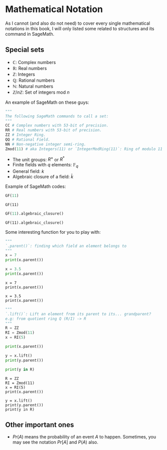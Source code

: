 # Mathematical Notation {#sec-MathBG}

As I cannot (and also do not need) to cover every single mathematical notations in this book, I will only listed some related to structures and its command in SageMath.

## Special sets 

+ $\mathbb{C}$: Complex numbers 
+ $\mathbb{R}$: Real numbers 
+ $\mathbb{Z}$: Integers 
+ $\mathbb{Q}$: Rational numbers 
+ $\mathbb{N}$: Natural numbers 
+ $\mathbb{Z}/n\mathbb{Z}$: Set of integers mod $n$

An example of SageMath on these guys: 

```Python
"""
The following SageMath commands to call a set: 
"""
CC # Complex numbers with 53-bit of precision.
RR # Real numbers with 53-bit of precision.
ZZ # Integer Ring. 
QQ # Rational Field.
NN # Non-negative integer semi-ring.
Zmod(11) # aka Integers(11) or `IntegerModRing(11)`: Ring of modulo 11
```

+ The unit groups: $R^{\times}$ or $R^{*}$
+ Finite fields with $q$ elements: $\mathbb{F}_q$
+ General field: $k$
+ Algebraic closure of a field: $\bar{k}$

Example of SageMath codes:

```Python
GF(11)
```
```sagemath
GF(11)
```

```Python
GF(11).algebraic_closure()
```

```sagemath
GF(11).algebraic_closure()
```

Some interesting function for you to play with:

```Python
"""
`.parent()`: finding which field an element belongs to
"""
x = 7
print(x.parent())

x = 3.5
print(x.parent())
```

```sagemath
x = 7
print(x.parent())

x = 3.5
print(x.parent())
```

```Python
"""
`.lift()`: Lift an element from its parent to its... grandparent?
e.g: from quotient ring Q (R/I) -> R
"""
R = ZZ 
RI = Zmod(11)
x = RI(5)

print(x.parent())

y = x.lift()
print(y.parent())

print(y in R)
```

```sagemath
R = ZZ 
RI = Zmod(11)
x = RI(5)
print(x.parent())

y = x.lift()
print(y.parent())
print(y in R)
```

## Other important ones
+ $Pr(A)$ means the probability of an event $A$ to happen. Sometimes, you may see the notation $Pr[A]$ and $P(A)$ also. 
